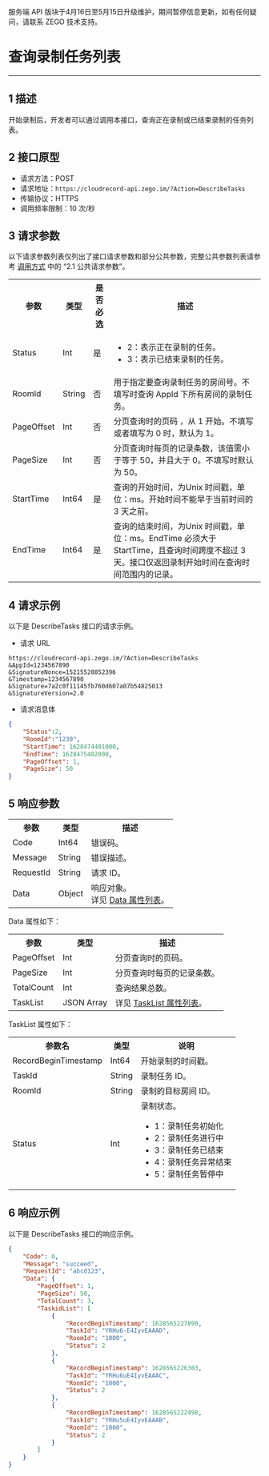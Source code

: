 <Warning title="警告">服务端 API 版块于4月16日至5月15日升级维护，期间暂停信息更新，如有任何疑问，请联系 ZEGO 技术支持。</Warning>

# 查询录制任务列表

- - -

## 1 描述

开始录制后，开发者可以通过调用本接口，查询正在录制或已结束录制的任务列表。

## 2 接口原型

- 请求方法：POST
- 请求地址：`https://cloudrecord-api.zego.im/?Action=DescribeTasks`
- 传输协议：HTTPS
- 调用频率限制：10 次/秒

## 3 请求参数

以下请求参数列表仅列出了接口请求参数和部分公共参数，完整公共参数列表请参考 [调用方式](./Making%20API%20Requests.mdx#21-公共请求参数) 中的 “2.1 公共请求参数”。

<table>
  
  <tbody>
  <tr>
    <th>参数</th>
    <th>类型</th>
    <th>是否必选</th>
    <th>描述</th>
  </tr>
  <tr>
    <td>Status</td>
    <td>Int</td>
    <td>是</td>
    <td><ul><li>2：表示正在录制的任务。</li><li>3：表示已结束录制的任务。</li></ul></td>
  </tr>
  <tr>
    <td>RoomId</td>
    <td>String</td>
    <td>否</td>
    <td>用于指定要查询录制任务的房间号。不填写时查询 AppId 下所有房间的录制任务。</td>
  </tr>
  <tr>
    <td>PageOffset</td>
    <td>Int</td>
    <td>否</td>
    <td>分页查询时的页码 ，从 1 开始。不填写或者填写为 0 时，默认为 1。</td>
  </tr>
  <tr>
    <td>PageSize</td>
    <td>Int</td>
    <td>否</td>
    <td>分页查询时每页的记录条数，该值需小于等于 50，并且大于 0。不填写时默认为 50。</td>
  </tr>
  <tr>
    <td>StartTime</td>
    <td>Int64</td>
    <td>是</td>
    <td>查询的开始时间，为Unix 时间戳，单位：ms。开始时间不能早于当前时间的 3 天之前。</td>
  </tr>
  <tr>
    <td>EndTime</td>
    <td>Int64</td>
    <td>是</td>
    <td>查询的结束时间，为Unix 时间戳，单位：ms。EndTime 必须大于 StartTime，且查询时间跨度不超过 3 天。接口仅返回录制开始时间在查询时间范围内的记录。</td>
  </tr>
</tbody></table>


## 4 请求示例
以下是 DescribeTasks 接口的请求示例。
- 请求 URL  
```
https://cloudrecord-api.zego.im/?Action=DescribeTasks
&AppId=1234567890
&SignatureNonce=15215528852396
&Timestamp=1234567890
&Signature=7a2c0f11145fb760d607a07b54825013
&SignatureVersion=2.0
```
- 请求消息体  
```json
{
    "Status":2,
    "RoomId":"1230",
    "StartTime": 1628474401000,
    "EndTime": 1628475402000,
    "PageOffset": 1,
    "PageSize": 50
}
```

## 5 响应参数

<table>
  
  <tbody><tr>
    <th>参数</th>
    <th>类型</th>
    <th>描述</th>
  </tr>
  <tr>
    <td>Code</td>
    <td>Int64</td>
    <td>错误码。</td>
  </tr>
  <tr>
    <td>Message</td>
    <td>String</td>
    <td>错误描述。</td>
  </tr>
    <tr>
    <td>RequestId</td>
    <td>String</td>
    <td>请求 ID。</td>
  </tr>
  <tr>
    <td>Data</td>
    <td>Object</td>
    <td>响应对象。<br />详见 <a href="#Data">Data 属性列表</a>。</td>
  </tr>
</tbody></table>

<p id="Data">Data 属性如下：</p>

<table>
  
  <tbody><tr>
    <th>参数</th>
    <th>类型</th>
    <th>描述</th>
  </tr>
  <tr>
    <td>PageOffset</td>
    <td>Int</td>
    <td>分页查询时的页码。</td>
  </tr>
  <tr>
    <td>PageSize</td>
    <td>Int</td>
    <td>分页查询时每页的记录条数。</td>
  </tr>
  <tr>
    <td>TotalCount</td>
    <td>Int</td>
    <td>查询结果总数。</td>
  </tr>
  <tr>
    <td>TaskList</td>
    <td>JSON Array</td>
    <td>详见 <a href="#TaskList">TaskList 属性列表</a>。</td>
  </tr>
</tbody></table>

<p id="TaskList">TaskList 属性如下：</p>

<table>
  
  <tbody><tr>
    <th>参数名</th>
    <th>类型</th>
    <th>说明</th>
  </tr>
  <tr>
    <td>RecordBeginTimestamp</td>
    <td>Int64</td>
    <td>开始录制的时间戳。</td>
  </tr>
  <tr>
    <td>TaskId</td>
    <td>String</td>
    <td>录制任务 ID。</td>
  </tr>
  <tr>
    <td>RoomId</td>
    <td>String</td>
    <td>录制的目标房间 ID。</td>
  </tr>
  <tr>
    <td>Status</td>
    <td>Int</td>
    <td>录制状态。<ul><li>1：录制任务初始化</li><li>2：录制任务进行中</li><li>3：录制任务已结束</li><li>4：录制任务异常结束</li><li>5：录制任务暂停中</li></ul></td>
  </tr>
</tbody></table>

## 6 响应示例

以下是 DescribeTasks 接口的响应示例。

```json
{
    "Code": 0,
    "Message": "succeed",
    "RequestId": "abcd123",
    "Data": {
        "PageOffset": 1,
        "PageSize": 50,
        "TotalCount": 3,
        "TaskidList": [
            {
                "RecordBeginTimestamp": 1628565227899,
                "TaskId": "YRHu6-E4IyvEAAAD",
                "RoomId": "1000",
                "Status": 2
            },
            {
                "RecordBeginTimestamp": 1628565226303,
                "TaskId": "YRHu6uE4IyvEAAAC",
                "RoomId": "1000",
                "Status": 2
            },
            {
                "RecordBeginTimestamp": 1628565222498,
                "TaskId": "YRHu5uE4IyvEAAAB",
                "RoomId": "1000",
                "Status": 2
            }
        ]
    }
}
```
